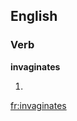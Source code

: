 ==English==

===Verb===
'''invaginates'''

# {{third-person singular of|invaginate}}
{{count page|[[Wiktionary:Page count]]}}

[[fr:invaginates]]